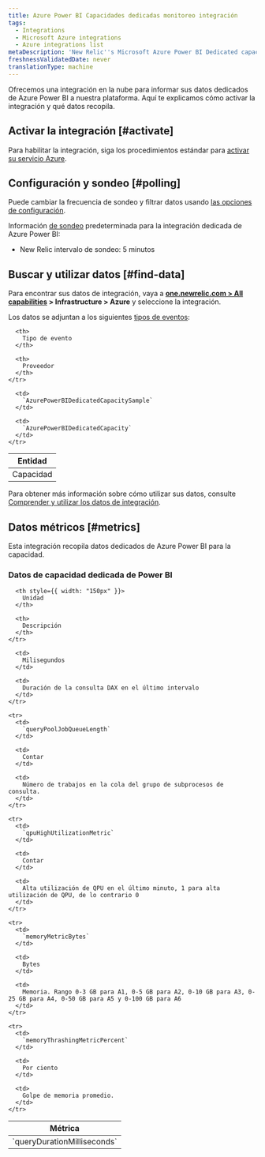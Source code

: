 ```yaml
---
title: Azure Power BI Capacidades dedicadas monitoreo integración
tags:
  - Integrations
  - Microsoft Azure integrations
  - Azure integrations list
metaDescription: 'New Relic''s Microsoft Azure Power BI Dedicated capacities monitoring integration: how to install it, configure it, and understand the data it reports.'
freshnessValidatedDate: never
translationType: machine
---
```


Ofrecemos una integración en la nube para informar sus datos dedicados de Azure Power BI a nuestra plataforma. Aquí te explicamos cómo activar la integración y qué datos recopila.

## Activar la integración [#activate]

Para habilitar la integración, siga los procedimientos estándar para [activar su servicio Azure](/docs/infrastructure/microsoft-azure-integrations/getting-started/activate-azure-integrations).

## Configuración y sondeo [#polling]

Puede cambiar la frecuencia de sondeo y filtrar datos usando [las opciones de configuración](/docs/integrations/new-relic-integrations/getting-started/configure-polling-frequency-data-collection-cloud-integrations).

Información [de sondeo](/docs/infrastructure/microsoft-azure-integrations/getting-started/azure-integration-polling) predeterminada para la integración dedicada de Azure Power BI:

* New Relic intervalo de sondeo: 5 minutos

## Buscar y utilizar datos [#find-data]

Para encontrar sus datos de integración, vaya a <DoNotTranslate>**[one.newrelic.com > All capabilities](https://one.newrelic.com/all-capabilities) > Infrastructure > Azure**</DoNotTranslate> y seleccione la integración.

Los datos se adjuntan a los siguientes [tipos de eventos](/docs/data-apis/understand-data/new-relic-data-types/#event-data):

<table>
  <thead>
    <tr>
      <th>
        Entidad
      </th>

      <th>
        Tipo de evento
      </th>

      <th>
        Proveedor
      </th>
    </tr>
  </thead>

  <tbody>
    <tr>
      <td>
        Capacidad
      </td>

      <td>
        `AzurePowerBIDedicatedCapacitySample`
      </td>

      <td>
        `AzurePowerBIDedicatedCapacity`
      </td>
    </tr>
  </tbody>
</table>

Para obtener más información sobre cómo utilizar sus datos, consulte [Comprender y utilizar los datos de integración](/docs/infrastructure/integrations/find-use-infrastructure-integration-data).

## Datos métricos [#metrics]

Esta integración recopila datos dedicados de Azure Power BI para la capacidad.

### Datos de capacidad dedicada de Power BI

<table>
  <thead>
    <tr>
      <th style={{ width: "275px" }}>
        Métrica
      </th>

      <th style={{ width: "150px" }}>
        Unidad
      </th>

      <th>
        Descripción
      </th>
    </tr>
  </thead>

  <tbody>
    <tr>
      <td>
        `queryDurationMilliseconds`
      </td>

      <td>
        Milisegundos
      </td>

      <td>
        Duración de la consulta DAX en el último intervalo
      </td>
    </tr>

    <tr>
      <td>
        `queryPoolJobQueueLength`
      </td>

      <td>
        Contar
      </td>

      <td>
        Número de trabajos en la cola del grupo de subprocesos de consulta.
      </td>
    </tr>

    <tr>
      <td>
        `qpuHighUtilizationMetric`
      </td>

      <td>
        Contar
      </td>

      <td>
        Alta utilización de QPU en el último minuto, 1 para alta utilización de QPU, de lo contrario 0
      </td>
    </tr>

    <tr>
      <td>
        `memoryMetricBytes`
      </td>

      <td>
        Bytes
      </td>

      <td>
        Memoria. Rango 0-3 GB para A1, 0-5 GB para A2, 0-10 GB para A3, 0-25 GB para A4, 0-50 GB para A5 y 0-100 GB para A6
      </td>
    </tr>

    <tr>
      <td>
        `memoryThrashingMetricPercent`
      </td>

      <td>
        Por ciento
      </td>

      <td>
        Golpe de memoria promedio.
      </td>
    </tr>
  </tbody>
</table>